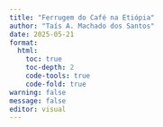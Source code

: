 ```yaml
---
title: "Ferrugem do Café na Etiópia"
author: "Taís A. Machado dos Santos"
date: 2025-05-21
format:
  html:
    toc: true
    toc-depth: 2
    code-tools: true
    code-fold: true
warning: false
message: false
editor: visual
---
```


